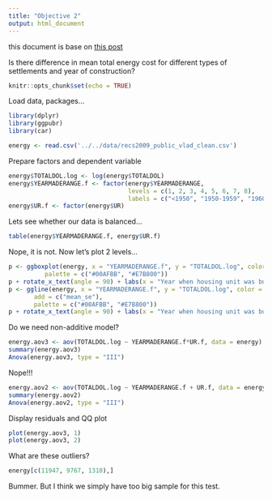 ```yaml
---
title: "Objective 2"
output: html_document
---
```


this document is base on [this post](http://www.sthda.com/english/wiki/two-way-anova-test-in-r)

Is there difference in mean total energy cost for different types of settlements and year of construction?

```r
knitr::opts_chunk$set(echo = TRUE)
```

Load data, packages...

```r
library(dplyr)
library(ggpubr)
library(car)

energy <- read.csv('../../data/recs2009_public_vlad_clean.csv')
```

Prepare factors and dependent variable

```r
energy$TOTALDOL.log <- log(energy$TOTALDOL)
energy$YEARMADERANGE.f <- factor(energy$YEARMADERANGE,
                                 levels = c(1, 2, 3, 4, 5, 6, 7, 8),
                                 labels = c("<1950", "1950-1959", "1960-1969", "1970-1979", "1980-1989", "1990-1999", "2000-2004", "2005-2009"))
energy$UR.f <- factor(energy$UR)
```

Lets see whether our data is balanced...

```r
table(energy$YEARMADERANGE.f, energy$UR.f)
```

Nope, it is not. Now let's plot 2 levels...

```r
p <- ggboxplot(energy, x = "YEARMADERANGE.f", y = "TOTALDOL.log", color = "UR.f",
          palette = c("#00AFBB", "#E7B800"))
p + rotate_x_text(angle = 90) + labs(x = "Year when housing unit was built", y="Total cost log, in whole dollars")
p <- ggline(energy, x = "YEARMADERANGE.f", y = "TOTALDOL.log", color = "UR.f",
       add = c("mean_se"),
       palette = c("#00AFBB", "#E7B800"))
p + rotate_x_text(angle = 90) + labs(x = "Year when housing unit was built", y="Total cost log, in whole dollars")
```

Do we need non-additive model?

```r
energy.aov3 <- aov(TOTALDOL.log ~ YEARMADERANGE.f*UR.f, data = energy)
summary(energy.aov3)
Anova(energy.aov3, type = "III")
```

Nope!!!

```r
energy.aov2 <- aov(TOTALDOL.log ~ YEARMADERANGE.f + UR.f, data = energy)
summary(energy.aov2)
Anova(energy.aov2, type = "III")
```

Display residuals and QQ plot

```r
plot(energy.aov3, 1)
plot(energy.aov3, 2)
```

What are these outliers?

```r
energy[c(11947, 9767, 1310),]
```

Bummer. But I think we simply have too big sample for this test.
